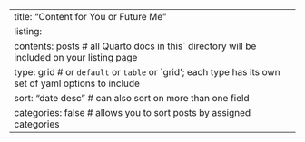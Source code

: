 ---
title: "Content for You or Future Me"
listing: 
  contents: posts   # all Quarto docs in this` directory will be included on your listing page
  type: grid        # or `default` or `table` or `grid'; each type has its own set of yaml options to include
  sort: "date desc" # can also sort on more than one field
  categories: false # allows you to sort posts by assigned categories 
---